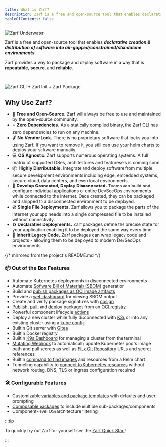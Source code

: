 ```yaml
---
title: What is Zarf?
description: Zarf is a free and open-source tool that enables declarative creation & distribution of software into air-gapped/constrained/standalone environments.
tableOfContents: false
---
```



![Zarf Underwater](../../assets/zarf-underwater-behind-rock.svg)

Zarf is a free and open-source tool that enables _**declarative creation & distribution of software into air-gapped/constrained/standalone environments**_.

Zarf provides a way to package and deploy software in a way that is **repeatable**, **secure**, and **reliable**.

<br />

![Zarf CLI + Zarf Init + Zarf Package](../../assets/zarf-bubbles.svg)

<LinkCard title="Getting Started with Zarf" href="/getting-started/" />

## Why Use Zarf?

- 💸 **Free and Open-Source.** Zarf will always be free to use and maintained by the open-source community.
- ⭐️ **Zero Dependencies.** As a statically compiled binary, the Zarf CLI has zero dependencies to run on any machine.
- 🔓 **No Vendor Lock.** There is no proprietary software that locks you into using Zarf. If you want to remove it, you still can use your helm charts to deploy your software manually.
- 💻 **OS Agnostic.** Zarf supports numerous operating systems. A full matrix of supported OSes, architectures and featuresets is coming soon.
- 📦 **Highly Distributable.** Integrate and deploy software from multiple secure development environments including edge, embedded systems, secure cloud, data centers, and even local environments.
- 🚀 **Develop Connected, Deploy Disconnected.** Teams can build and configure individual applications or entire DevSecOps environments while connected to the internet. Once created, they can be packaged and shipped to a disconnected environment to be deployed.
- 💿 **Single File Deployments.** Zarf allows you to package the parts of the internet your app needs into a single compressed file to be installed without connectivity.
- ♻️ **Declarative Deployments.** Zarf packages define the precise state for your application enabling it to be deployed the same way every time.
- 🦖 **Inherit Legacy Code.** Zarf packages can wrap legacy code and projects - allowing them to be deployed to modern DevSecOps environments.

{/* mirrored from the project's README.md */}

### 📦 Out of the Box Features

- Automate Kubernetes deployments in disconnected environments
- Automate [Software Bill of Materials (SBOM)](/ref/sboms/) generation
- Build and [publish packages as OCI image artifacts](/tutorials/6-publish-and-deploy/)
- Provide a [web dashboard](/ref/sboms/#the-sbom-viewer) for viewing SBOM output
- Create and verify package signatures with [cosign](https://github.com/sigstore/cosign)
- [Publish](/commands/zarf_package_publish/), [pull](/commands/zarf_package_pull/), and [deploy](/commands/zarf_package_deploy/) packages from an [OCI registry](https://opencontainers.org/)
- Powerful component lifecycle [actions](/ref/actions/)
- Deploy a new cluster while fully disconnected with [K3s](https://k3s.io/) or into any existing cluster using a [kube config](https://kubernetes.io/docs/concepts/configuration/organize-cluster-access-kubeconfig/)
- Builtin Git server with [Gitea](https://gitea.com/)
- Builtin Docker registry
- Builtin [K9s Dashboard](https://k9scli.io/) for managing a cluster from the terminal
- [Mutating Webhook](https://github.com/zarf-dev/zarf/blob/main/adr/0005-mutating-webhook.md) to automatically update Kubernetes pod's image path and pull secrets as well as [Flux Git Repository](https://fluxcd.io/docs/components/source/gitrepositories/) URLs and secret references
- Builtin [command to find images](/commands/zarf_dev_find-images/) and resources from a Helm chart
- Tunneling capability to [connect to Kubernetes resources](/commands/zarf_connect/) without network routing, DNS, TLS or Ingress configuration required

### 🛠️ Configurable Features

- Customizable [variables and package templates](/ref/examples/variables/) with defaults and user prompting
- [Composable packages](/ref/components/#component-imports) to include multiple sub-packages/components
- Component-level OS/architecture filtering

:::tip

To quickly try out Zarf for yourself see the [Zarf Quick Start](/getting-started)!

:::

<StripH1>
<Community />
</StripH1>

